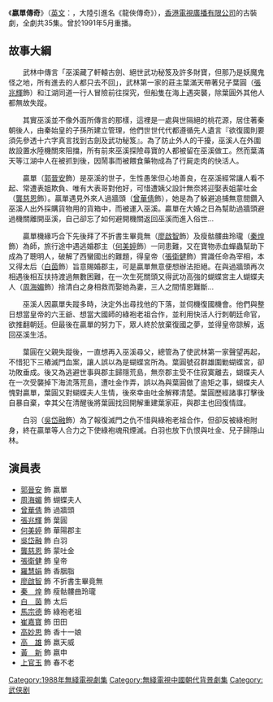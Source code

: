 {{無綫劇集 
| 中文劇名=嬴單傳奇
| 英文劇名={{lang|en|The Saga of the Lost Kingdom}}
| 圖像=
| 製作年份=1988年
| 翡翠台首播日期=1988年10月3日-11月25日
| 翡翠台首播時間=逢星期一至五 19:10-20:10
| 監製=[[蕭顯輝|蕭顯輝]]
| 編導=-{[[余明生|余明生]]}-、[[蒲騰晉|蒲騰晉]]、[[陸天華|陸天華]]、<br/>[[李翰韜|李翰韜]]、[[戚其義|戚其義]]
| 製作統籌=[[米家豐|米家豐]]、[[蔡發麟|蔡發麟]]
| 助理編導=[[鄭偉文|鄭偉文]]、[[關永忠|關永忠]]、[[吳耀民|吳耀民]]、<br/>[[鮑偉心|鮑偉心]]、[[周以勤|周以勤]]、[[羅德明|羅德明]]
| 編審=[[陳麗華_(編劇)|陳麗華]]
| 編劇=[[陳惠妍|陳惠妍]]、[[黃敏如|黃敏如]]、[[葉子菁|葉子菁]]、<br/>[[吳偉碩|吳偉碩]]
| 集數=35
| 劇種=古裝
| 外景={{HKG-1959}}
| 主演=[[郭晉安|郭晉安]]、[[曾華倩|曾華倩]]、[[周海媚|周海媚]]、[[張兆輝|張兆輝]]、<br>[[吴岱融|吴岱融]]、[[张卫健|张卫健]]、[[龔慈恩|龔慈恩]]、[[羅慧娟|羅慧娟]]、<br>[[何美婷|何美婷]]
| 主題曲=難得糊塗
| 主唱=[[梅艷芳|梅艷芳]]
| 插曲=花開兩爭艷 [[張衛健|張衛健]]、[[江欣燕|江欣燕]]
| 網頁=
| 備註=
}}
《'''嬴單傳奇'''》（[[英語|英文]]：{{lang|en|The Saga of the Lost Kingdom}}，大陸引進名《龍俠傳奇》），[[香港|香港]][[電視廣播有限公司|電視廣播有限公司]]的古裝劇，全劇共35集。曾於1991年5月重播。

==故事大綱==
　　武林中傳言「巫溪藏了軒轅古劍、絕世武功秘笈及許多財寶，但那乃是妖魔鬼怪之地，所有進去的人都只去不回」，武林第一家的莊主葉滿天帶著兒子葉圓（[[張兆輝|張兆輝]]飾）和江湖同道一行人冒險前往探究，但船隻在海上遇突襲，除葉圓外其他人都無故失蹤。

　　其實巫溪並不像外面所傳言的那樣，這裡是一處與世隔絕的桃花源，居住著秦朝後人，由秦始皇的子孫所建立管理，他們世世代代都遵循先人遺言『欲復國則要須先參透十六字真言找到古劍及武功秘笈』。為了防止外人的干擾，巫溪人在外圍故設置水陸機關來阻擋，所有前來巫溪探險尋寶的人都被留在巫溪做工。然而葉滿天等江湖中人在被抓到後，因鬧事而被餵食藥物成為了行屍走肉的快活人。

　　贏單（[[郭晉安|郭晉安]]飾）是巫溪的世子，生性愚笨但心地善良，在巫溪經常讓人看不起、常遭表姐欺負、唯有大表哥對他好，可惜遭姨父設計無奈將迎娶表姐蒙吐金（[[龔慈恩|龔慈恩]]飾）。贏單遇見外來人過牆頭（[[曾華倩|曾華倩]]飾），她是為了躲避追捕無意間鑽入巫溪人出外採購貨物用的貨箱中，而被運入巫溪。贏單在大婚之日為幫助過牆頭避過機關離開巫溪，自己卻忘了如何避開機關返回巫溪而進入俗世…

　　贏單機緣巧合下先後拜了不折書生畢竟無（[[廖啟智|廖啟智]]飾）及瘦骷髏曲玲瓏（[[秦煌|秦煌]]飾）為師，旅行途中遇逃婚郡主（[[何美婷|何美婷]]飾）一同患難，又在寶物赤血蟬蟲幫助下成為了聰明人，破解了西蠻國出的難題，得皇帝（[[張衛健|張衛健]]飾）賞識任命為宰相，本又得太后（[[白茵|白茵]]飾）旨意賜婚郡主，可是贏單無意便想辦法拒絕。在與過牆頭再次相遇後相互扶持渡過無數困難，在一次生死關頭又得武功高強的蝴蝶宮主人蝴蝶夫人（[[周海媚|周海媚]]飾）捨清白之身相救而娶她為妻，三人之間情恩難斷…

　　巫溪人因贏單失蹤多時，決定外出尋找他的下落，並伺機復國機會。他們與整日想當皇帝的六王爺、想當大國師的綠袍老祖合作，並利用快活人行刺朝廷命官，欲推翻朝廷。但最後在贏單的努力下，眾人終於放棄復國之夢，並得皇帝諒解，返回巫溪生活。

　　葉圓在父親失蹤後，一直想再入巫溪尋父，總管為了使武林第一家聲望再起，不惜犯下三樁滅門血案，讓人誤以為是蝴蝶宮所為。葉圓號召群雄圍勦蝴蝶宮，卻功敗垂成。後又為逃避世事與郡主歸隱荒島，無奈郡主受不住寂寞離去，蝴蝶夫人在一次受襲掉下海流落荒島，遭吐金作弄，誤以為與葉圓做了逾矩之事，蝴蝶夫人愧對贏單，葉圓又對蝴蝶夫人生情，後來幸由吐金解釋清楚。葉圓歷經諸事打擊後自暴自棄，幸其父在清醒後將葉圓找回開解重建葉家莊，與郡主也回復情誼。

　　白羽（[[吳岱融|吳岱融]]飾）為了報復滅門之仇不惜與綠袍老祖合作，但卻反被綠袍附身，終在贏單等人合力之下使綠袍魂飛煙滅。白羽也放下仇恨與吐金、兒子歸隱山林。

==演員表==
*[[郭晉安|郭晉安]] 飾 嬴單
*[[周海媚|周海媚]] 飾 蝴蝶夫人
*[[曾華倩|曾華倩]] 飾 過牆頭
*[[張兆輝|張兆輝]] 飾 葉圓
*[[何美婷|何美婷]] 飾 華陽郡主
*[[吳岱融|吳岱融]] 飾 白羽
*[[龔慈恩|龔慈恩]] 飾 蒙吐金
*[[張衛健|張衛健]] 飾 皇帝
*[[羅慧娟|羅慧娟]] 飾 香胭脂
*[[廖啟智|廖啟智]] 飾 不折書生畢竟無
*[[秦煌|秦　煌]] 飾 瘦骷髏曲玲瓏
*[[白茵|白　茵]] 飾 太后
*[[馬宗德|馬宗德]] 飾 綠袍老祖
*[[崔嘉寶|崔嘉寶]] 飾 田田
*[[高妙思|高妙思]] 飾 香十一娘
*[[高雄_(演員)|高　雄]] 飾 嬴天威
*[[黃新_(演員)|黃　新]] 飾 嬴申
*[[上官玉|上官玉]] 飾 春不老

[[Category:1988年無綫電視劇集|Category:1988年無綫電視劇集]]
[[Category:無綫電視中國朝代背景劇集|Category:無綫電視中國朝代背景劇集]]
[[Category:武侠剧|Category:武侠剧]]